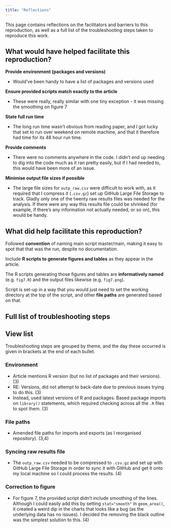```yaml
---
title: "Reflections"
---
```


This page contains reflections on the facilitators and barriers to this reproduction, as well as a full list of the troubleshooting steps taken to reproduce this work.

## What would have helped facilitate this reproduction?

**Provide environment (packages and versions)**

* Would've been handy to have a list of packages and versions used

**Ensure provided scripts match exactly to the article**

* These were really, really similar with one tiny exception - it was missing the smoothing on figure 7

**State full run time**

* The long run time wasn't obvious from reading paper, and I got lucky that set to run over weekend on remote machine, and that it therefore had time for its 48 hour run time.

**Provide comments**

* There were no comments anywhere in the code. I didn't end up needing to dig into the code much as it ran pretty easily, but if I had needed to, this would have been more of an issue.

**Minimise output file sizes if possible**

* The large file sizes for `outp_raw.csv` were difficult to work with, as it required that I compress it (`.csv.gz`) set up GitHub Large File Storage to track. Gladly only one of the twenty raw results files was needed for the analysis. If there were any way this results file could be shrinked (for example, if there's any information not actually needed, or so on), this would be handy.

## What did help facilitate this reproduction?

Followed **convention** of naming main script master/main, making it easy to spot that that was the run, despite no documentation.

Include **R scripts to generate figures and tables** as they appear in the article.

The R scripts generating those figures and tables are **informatively named** (e.g. `fig7.R`) and the output files likewise (e.g. `fig7.png`).

Script is set-up in a way that you would just need to set the working directory at the top of the script, and other **file paths** are generated based on that.

## Full list of troubleshooting steps

::: {.callout-note appearance="minimal" collapse=true}
## View list

Troubleshooting steps are grouped by theme, and the day these occurred is given in brackets at the end of each bullet.

### Environment

* Article mentions R version (but no list of packages and their versions). (3)
* RE: Versions, did not attempt to back-date due to previous issues trying to do this. (3)
* Instead, used latest versions of R and packages. Based package imports on `library()` statements, which required checking across all the `.R` files to spot them. (3)

### File paths

* Amended file paths for imports and exports (as I reorganised repository). (3,4)

### Syncing raw results file

* The `outp_raw.csv` needed to be compressed to `.csv.gz` and set up with GitHub Large File Storage in order to sync it with GitHub and get it onto my local machine so I could process the results. (4)

### Correction to figure

* For figure 7, the provided script didn't include smoothing of the lines. Although I could easily add this by setting `stat="smooth"` in `geom_area()`, it created a weird dip in the charts that looks like a bug (as the underlying data has no issues). I decided the removing the black outline was the simplest solution to this. (4)

:::